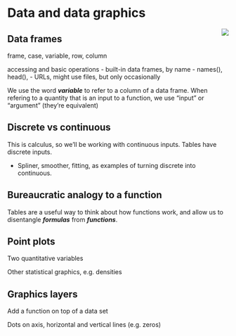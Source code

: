 # Data and data graphics

<div style="float:right;">[![](www/icons/edit.png)](https://github.com/ProjectMOSAIC/MOSAIC-Calculus/blob/main/Preliminaries/05-data-and-data-graphics.Rmd)</div>

## Data frames

frame, case, variable, row, column

accessing and basic operations
- built-in data frames, by name
- names(), head(), 
- URLs, might use files, but only occasionally

::: {.takenote}
We use the word ***variable*** to refer to a column of a data frame.
When refering to a quantity that is an input to a function, we use "input" or "argument" (they're equivalent)
:::

## Discrete vs continuous

This is calculus, so we'll be working with continuous inputs. Tables have discrete inputs.

- Spliner, smoother, fitting, as examples of turning discrete into continuous.

## Bureaucratic analogy to a function

Tables are a useful way to think about how functions work, and allow us to disentangle ***formulas*** from ***functions***. 

## Point plots

Two quantitative variables




::: {.intheworld}
Other statistical graphics, e.g. densities
:::

## Graphics layers

Add a function on top of a data set

Dots on axis, horizontal and vertical lines (e.g. zeros)
